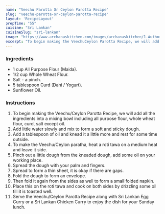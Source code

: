 ---
name: "Veechu Parotta Or Ceylon Parotta Recipe"
slug: "veechu-parotta-or-ceylon-parotta-recipe"
layout: 'RecipeLayout'
prepTime: "55"
cuisine: "Sri Lankan"
cuisineSlug: "sri-lankan"
image: "https://www.archanaskitchen.com/images/archanaskitchen/1-Author/sibyl-archanaskitchen.com/Veechu_Parotta_Recipe_.jpg"
excerpt: "To begin making the VeechuCeylon Parotta Recipe, we will add all the ingredients into a mixing bowl including all purpose flour, whole wheat flour, curd, salt except oil"
---

### Ingredients

- 1 cup All Purpose Flour (Maida).
- 1/2 cup Whole Wheat Flour.
- Salt - a pinch.
- 5 tablespoon Curd (Dahi / Yogurt).
- Sunflower Oil.

### Instructions

1. To begin making the Veechu/Ceylon Parotta Recipe, we will add all the ingredients into a mixing bowl including all purpose flour, whole wheat flour, curd, salt except oil.
1. Add little water slowly and mix to form a soft and sticky dough.
1. Add a tablespoon of oil and knead it a little more and rest for some time outside.
1. To make the Veechu/Ceylon paratha, heat a roti tawa on a medium heat and leave it side.
1. Pinch out a little dough from the kneaded dough, add some oil on your working place.
1. Spread the dough with your palm and fingers.
1. Spread to form a thin sheet, it is okay if there are gaps.
1. Fold the dough to form an envelope.
1. Then fold it again from the sides as well to form a small folded napkin.
1. Place this on the roti tawa and cook on both sides by drizzling some oil till it is toasted well.
1. Serve the Veechu/Ceylon Parotta Recipe along with Sri Lankan Egg Curry or a Sri Lankan Chicken Curry to enjoy the dish for your Sunday lunch.
